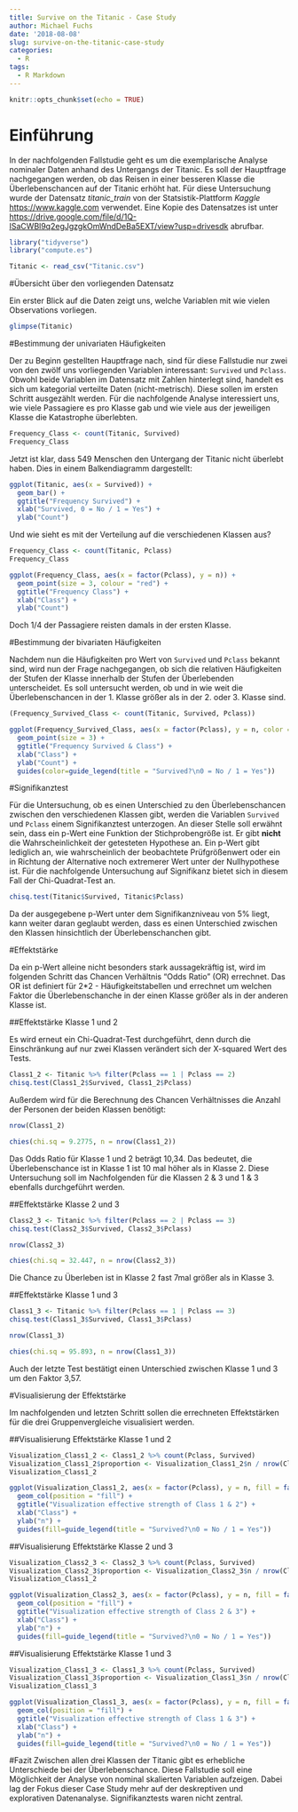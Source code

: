```yaml
---
title: Survive on the Titanic - Case Study
author: Michael Fuchs
date: '2018-08-08'
slug: survive-on-the-titanic-case-study
categories:
  - R
tags:
  - R Markdown
---
```




```r
knitr::opts_chunk$set(echo = TRUE)
```

# Einführung

In der nachfolgenden Fallstudie geht es um die exemplarische Analyse nominaler Daten anhand des Untergangs der Titanic. Es soll der Hauptfrage nachgegangen werden, ob das Reisen in einer besseren Klasse die Überlebenschancen auf der Titanic erhöht hat.
Für diese Untersuchung wurde der Datensatz *titanic_train* von der Statsistik-Plattform *Kaggle* <https://www.kaggle.com> verwendet. Eine Kopie des Datensatzes ist unter <https://drive.google.com/file/d/1Q-ISaCWBl9q2egJgzgkOmWndDeBa5EXT/view?usp=drivesdk> abrufbar.

```r
library("tidyverse")
library("compute.es")
```
```r
Titanic <- read_csv("Titanic.csv")
```

#Übersicht über den vorliegenden Datensatz

Ein erster Blick auf die Daten zeigt uns, welche Variablen mit wie vielen Observations vorliegen.
```r
glimpse(Titanic)
```


#Bestimmung der univariaten Häufigkeiten

Der zu Beginn gestellten Hauptfrage nach, sind für diese Fallstudie nur zwei von den zwölf uns vorliegenden Variablen interessant: `Survived` und `Pclass`. Obwohl beide Variablen im Datensatz mit Zahlen hinterlegt sind, handelt es sich um kategorial verteilte Daten (nicht-metrisch). Diese sollen im ersten Schritt ausgezählt werden. Für die nachfolgende Analyse interessiert uns, wie viele Passagiere es pro Klasse gab und wie viele aus der jeweiligen Klasse die Katastrophe überlebten.  

```r
Frequency_Class <- count(Titanic, Survived) 
Frequency_Class
```

Jetzt ist klar, dass 549 Menschen den Untergang der Titanic nicht überlebt haben. Dies in einem Balkendiagramm dargestellt:

```r
ggplot(Titanic, aes(x = Survived)) +
  geom_bar() +
  ggtitle("Frequency Survived") + 
  xlab("Survived, 0 = No / 1 = Yes") + 
  ylab("Count")
```

Und wie sieht es mit der Verteilung auf die verschiedenen Klassen aus?

```r
Frequency_Class <- count(Titanic, Pclass) 
Frequency_Class

ggplot(Frequency_Class, aes(x = factor(Pclass), y = n)) +
  geom_point(size = 3, colour = "red") +
  ggtitle("Frequency Class") + 
  xlab("Class") + 
  ylab("Count")
```

Doch 1/4 der Passagiere reisten damals in der ersten Klasse. 


#Bestimmung der bivariaten Häufigkeiten

Nachdem nun die Häufigkeiten pro Wert von `Survived` und `Pclass` bekannt sind, wird nun der Frage nachgegangen, ob sich die relativen Häufigkeiten der Stufen der Klasse innerhalb der Stufen der Überlebenden unterscheidet. Es soll untersucht werden, ob und in wie weit die Überlebenschancen in der 1. Klasse größer als in der 2. oder 3. Klasse sind.  

```r
(Frequency_Survived_Class <- count(Titanic, Survived, Pclass))

ggplot(Frequency_Survived_Class, aes(x = factor(Pclass), y = n, color = factor(Survived))) +
  geom_point(size = 3) +
  ggtitle("Frequency Survived & Class") + 
  xlab("Class") + 
  ylab("Count") + 
  guides(color=guide_legend(title = "Survived?\n0 = No / 1 = Yes"))
```


#Signifikanztest

Für die Untersuchung, ob es einen Unterschied zu den Überlebenschancen zwischen den verschiedenen Klassen gibt, werden die Variablen `Survived` und `Pclass` einem Signifikanztest unterzogen. An dieser Stelle soll erwähnt sein, dass ein p-Wert eine Funktion der Stichprobengröße ist. Er gibt **nicht** die Wahrscheinlichkeit der getesteten Hypothese an. Ein p-Wert gibt lediglich an, wie wahrscheinlich der beobachtete Prüfgrößenwert oder ein in Richtung der Alternative noch extremerer Wert unter der Nullhypothese ist. Für die nachfolgende Untersuchung auf Signifikanz bietet sich in diesem Fall der Chi-Quadrat-Test an.
  
```r
chisq.test(Titanic$Survived, Titanic$Pclass)
```

Da der ausgegebene p-Wert unter dem Signifikanzniveau von 5% liegt, kann weiter daran geglaubt werden, dass es einen Unterschied zwischen den Klassen hinsichtlich der Überlebenschanchen gibt. 


#Effektstärke

Da ein p-Wert alleine nicht besonders stark aussagekräftig ist, wird im folgenden Schritt das Chancen Verhältnis "Odds Ratio" (OR) errechnet. Das OR ist definiert für 2*2 - Häufigkeitstabellen und errechnet um welchen Faktor die Überlebenschanche in der einen Klasse größer als in der anderen Klasse ist.

##Effektstärke Klasse 1 und 2

Es wird erneut ein Chi-Quadrat-Test durchgeführt, denn durch die Einschränkung auf nur zwei Klassen verändert sich der X-squared Wert des Tests.

```r
Class1_2 <- Titanic %>% filter(Pclass == 1 | Pclass == 2)
chisq.test(Class1_2$Survived, Class1_2$Pclass)
```

Außerdem wird für die Berechnung des Chancen Verhältnisses die Anzahl der Personen der beiden Klassen benötigt:

```r
nrow(Class1_2)
```

```r
chies(chi.sq = 9.2775, n = nrow(Class1_2))
```

Das Odds Ratio für Klasse 1 und 2 beträgt 10,34. Das bedeutet, die Überlebenschance ist in Klasse 1 ist 10 mal höher als in Klasse 2. Diese Untersuchung soll im Nachfolgenden für die Klassen 2 & 3 und 1 & 3 ebenfalls durchgeführt werden. 


##Effektstärke Klasse 2 und 3

```r
Class2_3 <- Titanic %>% filter(Pclass == 2 | Pclass == 3)
chisq.test(Class2_3$Survived, Class2_3$Pclass)
```
```r
nrow(Class2_3)
```
```r
chies(chi.sq = 32.447, n = nrow(Class2_3))
```

Die Chance zu Überleben ist in Klasse 2 fast 7mal größer als in Klasse 3.


##Effektstärke Klasse 1 und 3
```r
Class1_3 <- Titanic %>% filter(Pclass == 1 | Pclass == 3)
chisq.test(Class1_3$Survived, Class1_3$Pclass)
```
```r
nrow(Class1_3)
```
```r
chies(chi.sq = 95.893, n = nrow(Class1_3))
```

Auch der letzte Test bestätigt einen Unterschied zwischen Klasse 1 und 3 um den Faktor 3,57.


#Visualisierung der Effektstärke

Im nachfolgenden und letzten Schritt sollen die errechneten Effektstärken für die drei Gruppenvergleiche visualisiert werden.

##Visualisierung Effektstärke Klasse 1 und 2

```r
Visualization_Class1_2 <- Class1_2 %>% count(Pclass, Survived)
Visualization_Class1_2$proportion <- Visualization_Class1_2$n / nrow(Class1_2)
Visualization_Class1_2
```

```r
ggplot(Visualization_Class1_2, aes(x = factor(Pclass), y = n, fill = factor(Survived))) +
  geom_col(position = "fill") +
  ggtitle("Visualization effective strength of Class 1 & 2") + 
  xlab("Class") + 
  ylab("n") +
  guides(fill=guide_legend(title = "Survived?\n0 = No / 1 = Yes"))
```

##Visualisierung Effektstärke Klasse 2 und 3

```r
Visualization_Class2_3 <- Class2_3 %>% count(Pclass, Survived)
Visualization_Class2_3$proportion <- Visualization_Class2_3$n / nrow(Class2_3)
Visualization_Class1_2
```

```r
ggplot(Visualization_Class2_3, aes(x = factor(Pclass), y = n, fill = factor(Survived))) +
  geom_col(position = "fill") +
  ggtitle("Visualization effective strength of Class 2 & 3") + 
  xlab("Class") + 
  ylab("n") +
  guides(fill=guide_legend(title = "Survived?\n0 = No / 1 = Yes"))
```

##Visualisierung Effektstärke Klasse 1 und 3

```r
Visualization_Class1_3 <- Class1_3 %>% count(Pclass, Survived)
Visualization_Class1_3$proportion <- Visualization_Class1_3$n / nrow(Class1_3)
Visualization_Class1_3
```

```r
ggplot(Visualization_Class1_3, aes(x = factor(Pclass), y = n, fill = factor(Survived))) +
  geom_col(position = "fill") +
  ggtitle("Visualization effective strength of Class 1 & 3") + 
  xlab("Class") + 
  ylab("n") +
  guides(fill=guide_legend(title = "Survived?\n0 = No / 1 = Yes"))
```

#Fazit
Zwischen allen drei Klassen der Titanic gibt es erhebliche Unterschiede bei der Überlebenschance.
Diese Fallstudie soll eine Möglichkeit der Analyse von nominal skalierten Variablen aufzeigen. Dabei lag der Fokus dieser Case Study mehr auf der deskreptiven und explorativen Datenanalyse. Signifikanztests waren nicht zentral.  




